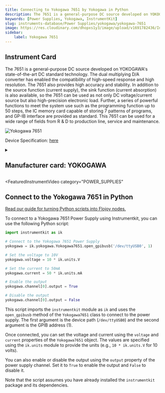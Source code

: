 ```yaml
---
title: Connecting to Yokogawa 7651 by Yokogawa in Python
description: The 7651 is a general-purpose DC source developed on YOKOGAWA's state-of-the-art DC standard technology. The dual multiplying D/A converter has enabled the compatibility of high-speed response and high resolution. The 7651 also provides high accuracy and stability. In addition to the source function (current supply), the sink function (current absorption) is also available, so the 7651 can be used as not only DC voltage/current source but also high-precision electronic load. Further, a series of powerful functions to meet the system use such as the programming function up to 50 steps, the IC memory card capable of storing 7 patterns of programs, and GP-IB interface are provided as standard. This 7651 can be used for a wide range of fields from R & D to production line, service and maintenance.
keywords: [Power Supplies, Yokogawa, InstrumentKit] 
slug: instruments-database/Power Supplies/yokogawa/yokogawa-7651 
image: https://res.cloudinary.com/dhopxs1y3/image/upload/v1691782436/Instruments/Power%20Supplies/Yokogawa-7651/Yokogawa-7651.jpg
sidebar:
    label: Yokogawa 7651 
---
```



## Instrument Card

The 7651 is a general-purpose DC source developed on YOKOGAWA's state-of-the-art DC standard technology. The dual multiplying D/A converter has enabled the compatibility of high-speed response and high resolution. The 7651 also provides high accuracy and stability. In addition to the source function (current supply), the sink function (current absorption) is also available, so the 7651 can be used as not only DC voltage/current source but also high-precision electronic load. Further, a series of powerful functions to meet the system use such as the programming function up to 50 steps, the IC memory card capable of storing 7 patterns of programs, and GP-IB interface are provided as standard. This 7651 can be used for a wide range of fields from R & D to production line, service and maintenance.

![Yokogawa 7651](https://res.cloudinary.com/dhopxs1y3/image/upload/v1691782436/Instruments/Power%20Supplies/Yokogawa-7651/Yokogawa-7651.jpg)

Device Specification: [here](https://cdn.tmi.yokogawa.com/IM7651-01E.is.pdf)

<details style={{ marginTop: "15px"}}>
<summary><h2 style={{display:'inline'}}>Manufacturer card: YOKOGAWA</h2></summary>

![YOKOGAWA](https://res.cloudinary.com/dhopxs1y3/image/upload/v1692806180/Instruments/Vendor%20Logos/Yokogawa.png)

Yokogawa is a leading provider of Industrial Automation and Test and Measurement solutions. Combining superior technology with engineering services, project management, and maintenance, Yokogawa delivers field proven operational efficiency, safety, quality, and reliability.

- Headquarters: Japan
- Yearly Revenue (millions, USD): 318
- Vendor Website: [here](https://www.yokogawa.com/)

</details>


<FeaturedInstrumentVideo
  category="POWER_SUPPLIES"
></FeaturedInstrumentVideo>

## Connect to the Yokogawa 7651 in Python

[Read our guide for turning Python scripts into Flojoy nodes.](https://docs.flojoy.ai/contribution/blocks/custom-flojoy-block/)



<Tabs>
<TabItem value="Flojoy" label="Flojoy" className="flojoy-instrument-tabs">

<SectionsCard category="POWER_SUPPLIES" manufacturer="Yokogawa"></SectionsCard>

</TabItem>
<TabItem value="InstrumentKit" label="InstrumentKit">

To connect to a Yokogawa 7651 Power Supply using Instrumentkit, you can use the following Python script:

```python
import instrumentkit as ik

# Connect to the Yokogawa 7651 Power Supply
yokogawa = ik.yokogawa.Yokogawa7651.open_gpibusb('/dev/ttyUSB0', 1)

# Set the voltage to 10V
yokogawa.voltage = 10 * ik.units.V

# Set the current to 50mA
yokogawa.current = 50 * ik.units.mA

# Enable the output
yokogawa.channel[0].output = True

# Disable the output
yokogawa.channel[0].output = False
```

This script imports the `instrumentkit` module as `ik` and uses the `open_gpibusb` method of the `Yokogawa7651` class to connect to the power supply. The first argument is the device path (`/dev/ttyUSB0`) and the second argument is the GPIB address (1).

Once connected, you can set the voltage and current using the `voltage` and `current` properties of the `Yokogawa7651` object. The values are specified using the `ik.units` module to provide the units (e.g., `10 * ik.units.V` for 10 volts).

You can also enable or disable the output using the `output` property of the power supply channel. Set it to `True` to enable the output and `False` to disable it.

Note that the script assumes you have already installed the `instrumentkit` package and its dependencies.

</TabItem>
</Tabs>